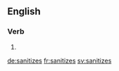 ==English==

===Verb===
{{head|en|verb form}}

# {{en-third-person singular of|sanitize}}

[[de:sanitizes]]
[[fr:sanitizes]]
[[sv:sanitizes]]